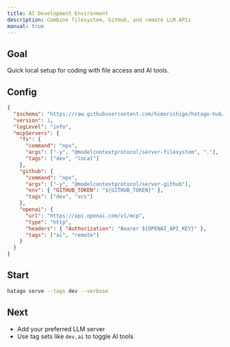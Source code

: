 ```yaml
---
title: AI Development Environment
description: Combine filesystem, GitHub, and remote LLM APIs
manual: true
---
```


## Goal

Quick local setup for coding with file access and AI tools.

## Config

```json title="hatago-config.json"
{
  "$schema": "https://raw.githubusercontent.com/himorishige/hatago-hub/main/schemas/config.schema.json",
  "version": 1,
  "logLevel": "info",
  "mcpServers": {
    "fs": {
      "command": "npx",
      "args": ["-y", "@modelcontextprotocol/server-filesystem", "."],
      "tags": ["dev", "local"]
    },
    "github": {
      "command": "npx",
      "args": ["-y", "@modelcontextprotocol/server-github"],
      "env": { "GITHUB_TOKEN": "${GITHUB_TOKEN}" },
      "tags": ["dev", "vcs"]
    },
    "openai": {
      "url": "https://api.openai.com/v1/mcp",
      "type": "http",
      "headers": { "Authorization": "Bearer ${OPENAI_API_KEY}" },
      "tags": ["ai", "remote"]
    }
  }
}
```

## Start

```bash
hatago serve --tags dev --verbose
```

## Next

- Add your preferred LLM server
- Use tag sets like `dev,ai` to toggle AI tools


